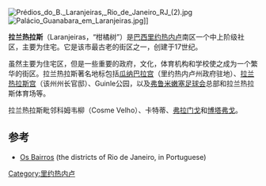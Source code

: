 {{Infobox settlement
|name                              = 拉兰热拉斯
|native_name                   =Laranjeiras
|coordinates_display        = inline,title
|coordinates_region         = BR
|subdivision_type             = 国家
|subdivision_name           = {{flag|Brazil}}
|subdivision_type1          = 州
|subdivision_name1        = [[里约热内卢州|里约热内卢州]]
|subdivision_type2          = 市
|subdivision_name2        = [[里约热内卢|里约热内卢]]
|subdivision_type3           = 区
|subdivision_name3         = 南区
|latd=22    | latm=56    | lats=09    | latNS      = S
|longd=43 | longm=11 | longs=20 | longEW   = W
}}
[[Image:Prédios_do_B._Laranjeiras,_Rio_de_Janeiro_RJ_(2).jpg|thumb]]
[[Image:Palácio_Guanabara_em_Laranjeiras.jpg|thumb]]]]
 
'''拉兰热拉斯'''（Laranjeiras{{IPA-pt|laɾɐ̃ˈʒejɾɐʃ}}，“柑橘树”）是[[巴西|巴西]][[里约热内卢|里约热内卢]]南区一个中上阶级社区，主要为住宅。它是该市最古老的街区之一，创建于17世纪。

虽然主要为住宅区，但是一些重要的政府，文化，体育机构和学校使之成为一个繁华的街区。拉兰热拉斯著名地标包括[[瓜纳巴拉宫|瓜纳巴拉宫]]（里约热内卢州政府驻地）、[[拉兰热拉斯宫|拉兰热拉斯宫]]（该州州长官邸）、Guinle公园，以及[[弗鲁米嫩塞足球会|弗鲁米嫩塞足球会]]总部和拉兰热拉斯体育场等。 

拉兰热拉斯毗邻科姆韦柳（Cosme Velho）、卡特蒂、[[弗拉门戈|弗拉门戈]]和[[博塔弗戈|博塔弗戈]]。

==参考==
*[https://web.archive.org/web/20070311010124/http://jwg.student.utwente.nl/riodejaneiro/br/bairros/laranjeiras.htm Os Bairros] (the districts of Rio de Janeiro, in Portuguese)

[[Category:里约热内卢|Category:里约热内卢]]